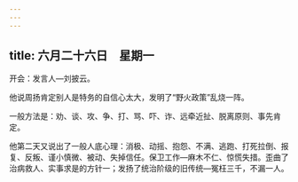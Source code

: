 ```yaml
---
---
---
```

title: 六月二十六日　星期一
---




开会：发言人―刘披云。

他说周扬肯定别人是特务的自信心太大，发明了“野火政策”乱烧一阵。

一般方法是：劝、谈、攻、争、打、骂、吓、诈、远牵近扯、脱离原则、事先肯定。

他第二天又说出了一般人底心理：消极、动摇、抱怨、不满、逃跑、打死拉倒、报复、反叛、谨小慎微、被动、失掉信任。保卫工作―麻木不仁、惊慌失措。歪曲了治病救人、实事求是的方针一；发扬了统治阶级的旧传统―冤枉三千，不漏一人。